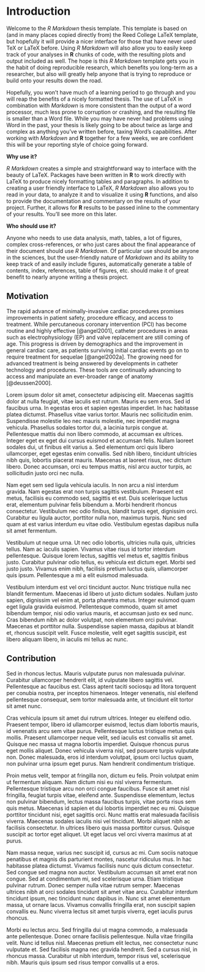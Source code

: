 # Introduction

\minitoc

Welcome to the _R Markdown_ thesis template. This template is based on (and in many places copied directly from) the Reed College LaTeX template, but hopefully it will provide a nicer interface for those that have never used TeX or LaTeX before.  Using _R Markdown_ will also allow you to easily keep track of your analyses in **R** chunks of code, with the resulting plots and output included as well.  The hope is this _R Markdown_ template gets you in the habit of doing reproducible research, which benefits you long-term as a researcher, but also will greatly help anyone that is trying to reproduce or build onto your results down the road.

Hopefully, you won't have much of a learning period to go through and you will reap the benefits of a nicely formatted thesis.  The use of LaTeX in combination with _Markdown_ is more consistent than the output of a word processor, much less prone to corruption or crashing, and the resulting file is smaller than a Word file. While you may have never had problems using Word in the past, your thesis is likely going to be about twice as large and complex as anything you've written before, taxing Word's capabilities.  After working with _Markdown_ and **R** together for a few weeks, we are confident this will be your reporting style of choice going forward.

<!-- 
If you're still on the fence about using _R Markdown_, check out the resource for newbies available at <https://ismayc.github.io/rbasics-book/> or email us at <data@reed.edu>. 
-->

**Why use it?**

_R Markdown_ creates a simple and straightforward way to interface with the beauty of LaTeX.  Packages have been written in **R** to work directly with LaTeX to produce nicely formatting tables and paragraphs. In addition to creating a user friendly interface to LaTeX, _R Markdown_ also allows you to read in your data, to analyze it and to visualize it using **R** functions, and also to provide the documentation and commentary on the results of your project.  Further, it allows for **R** results to be passed inline to the commentary of your results.  You'll see more on this later.  

<!-- 
Having your code and commentary all together in one place has a plethora of benefits!
-->

**Who should use it?**

Anyone who needs to use data analysis, math, tables, a lot of figures, complex cross-references, or who just cares about the final appearance of their document should use _R Markdown_. Of particular use should be anyone in the sciences, but the user-friendly nature of _Markdown_ and its ability to keep track of and easily include figures, automatically generate a table of contents, index, references, table of figures, etc. should make it of great benefit to nearly anyone writing a thesis project.

## Motivation
The rapid advance of minimally-invasive cardiac procedures promises improvements in patient safety, procedure efficacy, and access to treatment.  While percutaneous coronary intervention (PCI) has become routine and highly effective [@angel2001], catheter procedures in areas such as electrophysiology (EP) and valve replacement are still coming of age.  This progress is driven by demographics and the improvement in general cardiac care, as patients surviving initial cardiac events go on to require treatment for sequelae [@angel2002a]. The growing need for advanced treatment is being answered by developments in catheter technology and procedures.  These tools are continually advancing to access and manipulate an ever-broader range of anatomy [@deussen2000].

Lorem ipsum dolor sit amet, consectetur adipiscing elit. Maecenas sagittis dolor at nulla feugiat, vitae iaculis est rutrum. Mauris eu sem eros. Sed id faucibus urna. In egestas eros et sapien egestas imperdiet. In hac habitasse platea dictumst. Phasellus vitae varius tortor. Mauris nec sollicitudin enim. Suspendisse molestie leo nec mauris molestie, nec imperdiet magna vehicula. Phasellus sodales tortor dui, a lacinia turpis congue at. Pellentesque mattis dui non libero commodo, at accumsan ex ultrices. Integer eget ex eget dui cursus euismod et accumsan felis. Nullam laoreet sodales dui, ut finibus elit varius a. Sed elementum orci quis libero ullamcorper, eget egestas enim convallis. Sed nibh libero, tincidunt ultricies nibh quis, lobortis placerat mauris. Maecenas at laoreet risus, nec dictum libero. Donec accumsan, orci eu tempus mattis, nisl arcu auctor turpis, ac sollicitudin justo orci nec nulla.

Nam eget sem sed ligula vehicula iaculis. In non arcu a nisl interdum gravida. Nam egestas erat non turpis sagittis vestibulum. Praesent est metus, facilisis eu commodo sed, sagittis et est. Duis scelerisque luctus erat, elementum pulvinar felis bibendum a. Morbi hendrerit rhoncus consectetur. Vestibulum nec odio finibus, blandit turpis eget, dignissim orci. Curabitur eu ligula auctor, porttitor nulla non, maximus turpis. Nunc sed quam at est varius interdum eu vitae odio. Vestibulum egestas dapibus nulla sit amet fermentum.

Vestibulum ut neque urna. Ut nec odio lobortis, ultricies nulla quis, ultricies tellus. Nam ac iaculis sapien. Vivamus vitae risus id tortor interdum pellentesque. Quisque lorem lectus, sagittis vel metus et, sagittis finibus justo. Curabitur pulvinar odio tellus, eu vehicula est dictum eget. Morbi sed justo justo. Vivamus enim nibh, facilisis pretium luctus quis, ullamcorper quis ipsum. Pellentesque a mi a elit euismod malesuada.

Vestibulum interdum est vel orci tincidunt auctor. Nunc tristique nulla nec blandit fermentum. Maecenas id libero ut justo dictum sodales. Nullam justo sapien, dignissim vel enim at, porta pharetra metus. Integer euismod quam eget ligula gravida euismod. Pellentesque commodo, quam sit amet bibendum tempor, nisi odio varius mauris, et accumsan justo ex sed nunc. Cras bibendum nibh ac dolor volutpat, non elementum orci pulvinar. Maecenas et porttitor nulla. Suspendisse sapien massa, dapibus at blandit et, rhoncus suscipit velit. Fusce molestie, velit eget sagittis suscipit, est libero aliquam libero, in iaculis mi tellus ac nunc.

## Contribution
Sed in rhoncus lectus. Mauris vulputate purus non malesuada pulvinar. Curabitur ullamcorper hendrerit elit, id vulputate libero sagittis vel. Pellentesque ac faucibus est. Class aptent taciti sociosqu ad litora torquent per conubia nostra, per inceptos himenaeos. Integer venenatis, nisl eleifend pellentesque consequat, sem tortor malesuada ante, ut tincidunt elit tortor sit amet nunc.

Cras vehicula ipsum sit amet dui rutrum ultrices. Integer eu eleifend odio. Praesent tempor, libero id ullamcorper euismod, lectus diam lobortis mauris, id venenatis arcu sem vitae purus. Pellentesque luctus tristique metus quis mollis. Praesent ullamcorper neque velit, sed iaculis est convallis sit amet. Quisque nec massa ut magna lobortis imperdiet. Quisque rhoncus purus eget mollis aliquet. Donec vehicula viverra nisl, sed posuere turpis vulputate non. Donec malesuada, eros id interdum volutpat, ipsum orci luctus quam, non pulvinar urna ipsum eget purus. Nam hendrerit condimentum tristique.

Proin metus velit, tempor at fringilla non, dictum eu felis. Proin volutpat enim ut fermentum aliquam. Nam dictum nisi eu nisl viverra fermentum. Pellentesque tristique arcu non orci congue faucibus. Fusce sit amet nisl fringilla, feugiat turpis vitae, eleifend ante. Suspendisse elementum, lectus non pulvinar bibendum, lectus massa faucibus turpis, vitae porta risus sem quis metus. Maecenas id sapien et dui lobortis imperdiet nec eu mi. Quisque porttitor tincidunt nisi, eget sagittis orci. Nunc mattis erat malesuada facilisis viverra. Maecenas sodales iaculis nisi vel tincidunt. Morbi aliquet nibh ac facilisis consectetur. In ultrices libero quis massa porttitor cursus. Quisque suscipit ac tortor eget aliquet. Ut eget lacus vel orci viverra maximus at at purus.

Nam massa neque, varius nec suscipit id, cursus ac mi. Cum sociis natoque penatibus et magnis dis parturient montes, nascetur ridiculus mus. In hac habitasse platea dictumst. Vivamus facilisis nunc quis dictum consectetur. Sed congue sed magna non auctor. Vestibulum accumsan sit amet erat non congue. Sed at condimentum mi, sed scelerisque urna. Etiam tristique pulvinar rutrum. Donec semper nulla vitae rutrum semper. Maecenas ultrices nibh at orci sodales tincidunt sit amet vitae arcu. Curabitur interdum tincidunt ipsum, nec tincidunt nunc dapibus in. Nunc sit amet elementum massa, ut ornare lacus. Vivamus convallis fringilla erat, non suscipit sapien convallis eu. Nunc viverra lectus sit amet turpis viverra, eget iaculis purus rhoncus.

Morbi eu lectus arcu. Sed fringilla dui ut magna commodo, a malesuada ante pellentesque. Donec ornare facilisis pellentesque. Nulla vitae fringilla velit. Nunc id tellus nisl. Maecenas pretium elit lectus, nec consectetur nunc vulputate et. Sed facilisis magna nec gravida hendrerit. Sed a cursus nisl, in rhoncus massa. Curabitur ut nibh interdum, tempor risus vel, scelerisque nibh. Mauris quis ipsum sed risus tempor convallis ut a eros.


<!-- quote for next chapter -->

\begin{savequote}[8cm]
\textlatin{Neque porro quisquam est qui dolorem ipsum quia dolor sit amet, consectetur, adipisci velit...}

There is no one who loves pain itself, who seeks after it and wants to have it, simply because it is pain...
  \qauthor{--- Cicero's \textit{de Finibus Bonorum et Malorum}}
\end{savequote}
